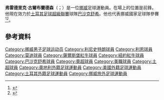 {{noteTA
|G1=Football
|G2=uefa
}}

'''弗雷德里克·古爾布蘭德森'''（{{lang-no|Fredrik Gulbrandsen}}；{{bd|1992年|9月10日}}）是一位[[挪威|挪威]]足球運動員。在場上的位置是前鋒。他現在效力於[[土耳其足球超級聯賽|土耳其足球超級聯賽]]球隊[[伊斯坦堡巴沙克舒希足球會|巴沙克舒希]]。他也代表挪威國家足球隊參賽<ref>{{cite web|title=Norway 0-0 UAE|url=http://www.goal.com/en-gb/match/norway-vs-uae/1682247/lineups|publisher=[[Goal.com|Goal.com]]|accessdate=16 November 2014|archive-date=2015-02-25|archive-url=https://web.archive.org/web/20150225190206/http://www.goal.com/en-gb/match/norway-vs-uae/1682247/lineups|dead-url=no}}</ref><ref>{{cite news|title=Nordtveit strike sees Norway past Azerbaijan|url=http://www.uefa.com/uefaeuro/season=2016/matches/round=2000446/match=2013914/postmatch/report/index.html|accessdate=16 November 2014|publisher=UEFA|date=16 November 2014|archive-date=2014-12-29|archive-url=https://web.archive.org/web/20141229130742/http://www.uefa.com/uefaeuro/season=2016/matches/round=2000446/match=2013914/postmatch/report/index.html|dead-url=no}}</ref>。

==參考資料==
{{Reflist}}

{{DEFAULTSORT: Gulbrandsen, Fredrik}}
[[Category:挪威男子足球运动员|Category:挪威男子足球运动员]]
[[Category:利尼史特朗球員|Category:利尼史特朗球員]]
[[Category:利恩球員|Category:利恩球員]]
[[Category:莫迪球員|Category:莫迪球員]]
[[Category:薩爾斯堡紅牛球員|Category:薩爾斯堡紅牛球員]]
[[Category:紐約紅牛球員|Category:紐約紅牛球員]]
[[Category:巴沙克舒希球員|Category:巴沙克舒希球員]]
[[Category:奧超球員|Category:奧超球員]]
[[Category:美職球員|Category:美職球員]]
[[Category:土超球員|Category:土超球員]]
[[Category:奧地利外籍足球運動員|Category:奧地利外籍足球運動員]]
[[Category:美國外籍足球運動員|Category:美國外籍足球運動員]]
[[Category:土耳其外籍足球運動員|Category:土耳其外籍足球運動員]]
[[Category:挪威旅外足球運動員|Category:挪威旅外足球運動員]]